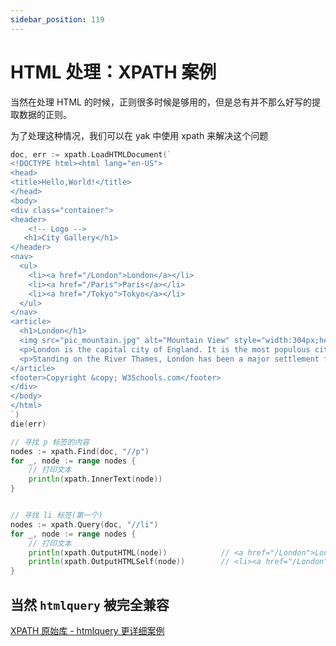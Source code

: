 ```yaml
---
sidebar_position: 119
---
```


# HTML 处理：XPATH 案例

当然在处理 HTML 的时候，正则很多时候是够用的，但是总有并不那么好写的提取数据的正则。

为了处理这种情况，我们可以在 yak 中使用 xpath 来解决这个问题

```go
doc, err := xpath.LoadHTMLDocument(`
<!DOCTYPE html><html lang="en-US">
<head>
<title>Hello,World!</title>
</head>
<body>
<div class="container">
<header>
    <!-- Logo -->
   <h1>City Gallery</h1>
</header>
<nav>
  <ul>
    <li><a href="/London">London</a></li>
    <li><a href="/Paris">Paris</a></li>
    <li><a href="/Tokyo">Tokyo</a></li>
  </ul>
</nav>
<article>
  <h1>London</h1>
  <img src="pic_mountain.jpg" alt="Mountain View" style="width:304px;height:228px;">
  <p>London is the capital city of England. It is the most populous city in the  United Kingdom, with a metropolitan area of over 13 million inhabitants.</p>
  <p>Standing on the River Thames, London has been a major settlement for two millennia, its history going back to its founding by the Romans, who named it Londinium.</p>
</article>
<footer>Copyright &copy; W3Schools.com</footer>
</div>
</body>
</html>
`)
die(err)

// 寻找 p 标签的内容
nodes := xpath.Find(doc, "//p")
for _, node := range nodes {
    // 打印文本
    println(xpath.InnerText(node))
}


// 寻找 li 标签(第一个)
nodes := xpath.Query(doc, "//li")
for _, node := range nodes {
    // 打印文本
    println(xpath.OutputHTML(node))            // <a href="/London">London</a>
    println(xpath.OutputHTMLSelf(node))        // <li><a href="/London">London</a></li>
}
```

## 当然 `htmlquery` 被完全兼容

[XPATH 原始库 - htmlquery 更详细案例](https://github.com/antchfx/htmlquery)